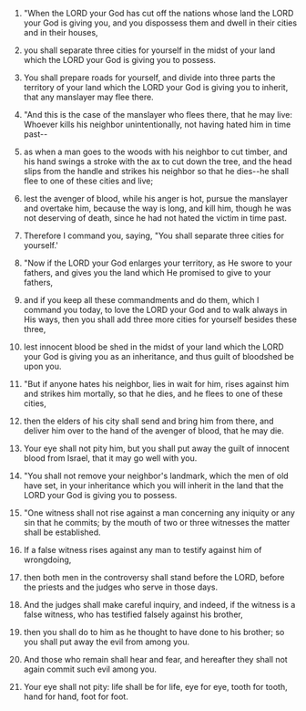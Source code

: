 
1. "When the LORD your God has cut off the nations whose land the LORD your God is giving you, and you dispossess them and dwell in their cities and in their houses,

2. you shall separate three cities for yourself in the midst of your land which the LORD your God is giving you to possess.

3. You shall prepare roads for yourself, and divide into three parts the territory of your land which the LORD your God is giving you to inherit, that any manslayer may flee there.

4. "And this is the case of the manslayer who flees there, that he may live: Whoever kills his neighbor unintentionally, not having hated him in time past--

5. as when a man goes to the woods with his neighbor to cut timber, and his hand swings a stroke with the ax to cut down the tree, and the head slips from the handle and strikes his neighbor so that he dies--he shall flee to one of these cities and live;

6. lest the avenger of blood, while his anger is hot, pursue the manslayer and overtake him, because the way is long, and kill him, though he was not deserving of death, since he had not hated the victim in time past.

7. Therefore I command you, saying, "You shall separate three cities for yourself.'

8. "Now if the LORD your God enlarges your territory, as He swore to your fathers, and gives you the land which He promised to give to your fathers,

9. and if you keep all these commandments and do them, which I command you today, to love the LORD your God and to walk always in His ways, then you shall add three more cities for yourself besides these three,

10. lest innocent blood be shed in the midst of your land which the LORD your God is giving you as an inheritance, and thus guilt of bloodshed be upon you.

11. "But if anyone hates his neighbor, lies in wait for him, rises against him and strikes him mortally, so that he dies, and he flees to one of these cities,

12. then the elders of his city shall send and bring him from there, and deliver him over to the hand of the avenger of blood, that he may die.

13. Your eye shall not pity him, but you shall put away the guilt of innocent blood from Israel, that it may go well with you.

14. "You shall not remove your neighbor's landmark, which the men of old have set, in your inheritance which you will inherit in the land that the LORD your God is giving you to possess.

15. "One witness shall not rise against a man concerning any iniquity or any sin that he commits; by the mouth of two or three witnesses the matter shall be established.

16. If a false witness rises against any man to testify against him of wrongdoing,

17. then both men in the controversy shall stand before the LORD, before the priests and the judges who serve in those days.

18. And the judges shall make careful inquiry, and indeed, if the witness is a false witness, who has testified falsely against his brother,

19. then you shall do to him as he thought to have done to his brother; so you shall put away the evil from among you.

20. And those who remain shall hear and fear, and hereafter they shall not again commit such evil among you.

21. Your eye shall not pity: life shall be for life, eye for eye, tooth for tooth, hand for hand, foot for foot.


